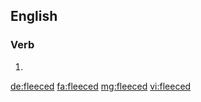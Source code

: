 ==English==

===Verb===
{{head|en|verb form}}

# {{en-past of|fleece}}

[[de:fleeced]]
[[fa:fleeced]]
[[mg:fleeced]]
[[vi:fleeced]]